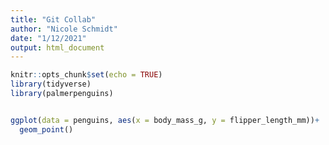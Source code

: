 ```yaml
---
title: "Git Collab"
author: "Nicole Schmidt"
date: "1/12/2021"
output: html_document
---
```


```r
knitr::opts_chunk$set(echo = TRUE)
library(tidyverse)
library(palmerpenguins)



```

```r

ggplot(data = penguins, aes(x = body_mass_g, y = flipper_length_mm))+
  geom_point()

```

